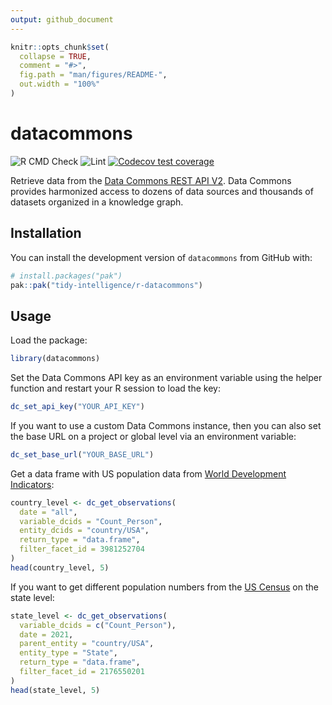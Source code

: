 ```yaml
---
output: github_document
---
```


<!-- README.md is generated from README.Rmd. Please edit that file -->

```r
knitr::opts_chunk$set(
  collapse = TRUE,
  comment = "#>",
  fig.path = "man/figures/README-",
  out.width = "100%"
)
```

# datacommons

<!-- badges: start -->
<!-- [![CRAN status](https://www.r-pkg.org/badges/version/uisapi)](https://cran.r-project.org/package=datacommons)
[![CRAN downloads](https://cranlogs.r-pkg.org/badges/uisapi)](https://cran.r-project.org/package=datacommons) -->
![R CMD Check](https://github.com/tidy-intelligence/r-datacommons/actions/workflows/R-CMD-check.yaml/badge.svg)
![Lint](https://github.com/tidy-intelligence/r-datacommons/actions/workflows/lint.yaml/badge.svg)
[![Codecov test coverage](https://codecov.io/gh/tidy-intelligence/r-datacommons/graph/badge.svg)](https://app.codecov.io/gh/tidy-intelligence/r-datacommons)
<!-- badges: end -->

Retrieve data from the [Data Commons REST API V2](https://docs.datacommons.org/api/rest/v2/). Data Commons provides harmonized access to dozens of data sources and thousands of datasets organized in a knowledge graph. 



## Installation

<!-- You can install `datacommons` from [CRAN](https://cran.r-project.org/package=datacommons) via:

```r
install.packages("datacommons")
``` 
-->

You can install the development version of `datacommons` from GitHub with:

```r
# install.packages("pak")
pak::pak("tidy-intelligence/r-datacommons")
```

## Usage

Load the package:

```r
library(datacommons)
```

Set the Data Commons API key as an environment variable using the helper function and restart your R session to load the key: 

```r
dc_set_api_key("YOUR_API_KEY")
```

If you want to use a custom Data Commons instance, then you can also set the base URL on a project or global level via an environment variable:

```r
dc_set_base_url("YOUR_BASE_URL")
```

Get a data frame with US population data from [World Development Indicators](https://datacommons.org/browser/dc/base/WorldDevelopmentIndicators):

```r
country_level <- dc_get_observations(
  date = "all",
  variable_dcids = "Count_Person",
  entity_dcids = "country/USA",
  return_type = "data.frame",
  filter_facet_id = 3981252704
)
head(country_level, 5)
```

If you want to get different population numbers from the [US Census](https://datacommons.org/browser/dc/base/USCensusPEP_Annual_Population) on the state level:

```r
state_level <- dc_get_observations(
  variable_dcids = c("Count_Person"),
  date = 2021,
  parent_entity = "country/USA",
  entity_type = "State",
  return_type = "data.frame",
  filter_facet_id = 2176550201
)
head(state_level, 5)
```
